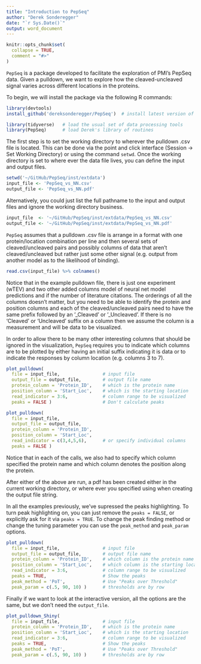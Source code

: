 ```yaml
---
title: "Introduction to PepSeq"
author: "Derek Sonderegger"
date: "`r Sys.Date()`"
output: word_document
---
```


```r
knitr::opts_chunk$set(
  collapse = TRUE,
  comment = "#>"
)
```

`PepSeq` is a package developed to facilitate the exploration of PMI's PepSeq data.  Given a pulldown, we want to explore how the cleaved-uncleaved signal varies across different locations in the proteins. 

To begin, we will install the package via the following R commands:
```r
library(devtools)
install_github('dereksonderegger/PepSeq')  # install latest version of Derek's PepSeq tools
```
```r
library(tidyverse)   # load the usual set of data processing tools
library(PepSeq)      # load Derek's library of routines
```

The first step is to set the working directory to wherever the pulldown .csv file is located.  This can be done via the point and click interface (Session -> Set Working Directory) or using the command `setwd`.  Once the working directory is set to where ever the data file lives, you can define the input and output files.
```r
setwd('~/GitHub/PepSeq/inst/extdata')
input_file <- 'PepSeq_vs_NN.csv'
output_file <- 'PepSeq_vs_NN.pdf'
```


Alternatively, you could just list the full pathname to the input and output files and ignore the working directory business. 
```r
input_file  <- '~/GitHub/PepSeq/inst/extdata/PepSeq_vs_NN.csv'
output_file <- '~/GitHub/PepSeq/inst/extdata/PepSeq_vs_NN.pdf'
```



`PepSeq` assumes that a pulldown .csv file is arrange in a format with one protein/location combination
per line and then several sets of cleaved/uncleaved pairs and possibly columns of data that aren't cleaved/uncleaved but rather just some other signal (e.g. output from another model as to the likelihood of binding).

```r
read.csv(input_file) %>% colnames()
```

Notice that in the example pulldown file, there is just one experiment (wTEV) and two other added columns model of neural net model predictions and if the number of literature citations.  The orderings of all the columns doesn't matter, but you need to be able to identify the protein and position columns and each of the cleaved/uncleaved pairs need to have the same prefix followed by an '_Cleaved' or '_Uncleaved'.  If there is no 'Cleaved' or 'Uncleaved' suffix on a column then we assume the column is a measurement and will be data to be visualized.

In order to allow there to be many other interesting columns that should be ignored in the visualization, `PepSeq` requires you to indicate which columns are to be plotted by either having an initial suffix indicating it is data or to indicate the responses by column location (e.g. columns 3 to 7).

```r
plot_pulldown(
  file = input_file,                # input file
  output_file = output_file,        # output file name
  protein_column = 'Protein_ID',    # which is the protein name
  position_column = 'Start_Loc',    # which is the starting location
  read_indicator = 3:6,             # column range to be visualized
  peaks = FALSE )                   # Don't calculate peaks

plot_pulldown( 
  file = input_file,                        
  output_file = output_file,                 
  protein_column = 'Protein_ID',             
  position_column = 'Start_Loc',             
  read_indicator = c(3,4,5,6),      # or specify individual columns
  peaks = FALSE )
```

Notice that in each of the calls, we also had to specify which column specified the protein name and which column denotes the position along the protein.

After either of the above are run, a pdf has been created either in the current working directory, or where ever you specified using when creating the output file string.

In all the examples previously, we've supressed the peaks highlighting.  To turn peak highlighting on, you can just remove the `peaks = FALSE`, or explicitly ask for it via `peaks = TRUE`. To change the peak finding method or change the tuning parameter you can use the `peak_method` and `peak_param` options.

```r
plot_pulldown( 
  file = input_file,                # input file
  output_file = output_file,        # output file name
  protein_column = 'Protein_ID',    # which column is the protein name
  position_column = 'Start_Loc',    # which column is the starting location
  read_indicator = 3:6,             # column range to be visualized
  peaks = TRUE,                     # Show the peaks
  peak_method = 'PoT',              # Use "Peaks over Threshold"
  peak_param = c(.5, 90, 10) )      # thresholds are by row 
```


Finally if we want to look at the interactive version, all the options are the same, but we don't need the `output_file`.

```r
plot_pulldown_Shiny( 
  file = input_file,                # input file
  protein_column = 'Protein_ID',    # which is the protein name
  position_column = 'Start_Loc',    # which is the starting location
  read_indicator = 3:6,             # column range to be visualized
  peaks = TRUE,                     # Show the peaks
  peak_method = 'PoT',              # Use "Peaks over Threshold"
  peak_param = c(.5, 90, 10) )      # thresholds are by row 

```

